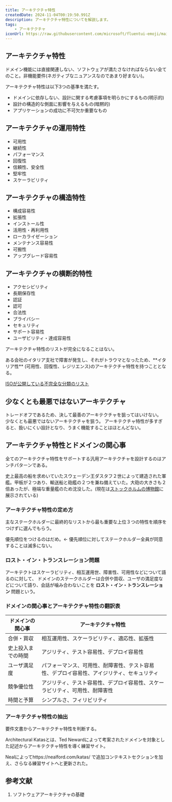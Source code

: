 ```yaml
---
title: アーキテクチャ特性
createdDate: 2024-11-04T00:19:50.991Z
description: アーキテクチャ特性についてを解説します。
tags:
    - アーキテクチャ
iconUrl: https://raw.githubusercontent.com/microsoft/fluentui-emoji/main/assets/Deer/Flat/deer_flat.svg
---
```



## アーキテクチャ特性

ドメイン機能には直接関連しない、ソフトウェアが満たさなければならない全てのこと。非機能要件(ネガティブなニュアンスなのであまり好まない)。

アーキテクチャ特性は以下3つの基準を満たす。

* ドメインに依存しない、設計に関する考慮事項を明らかにするもの(明示的)
* 設計の構造的な側面に影響を与えるもの(暗黙的)
* アプリケーションの成功に不可欠か重要なもの

## アーキテクチャの運用特性

* 可用性
* 継続性
* パフォーマンス
* 回復性
* 信頼性、安全性
* 堅牢性
* スケーラビリティ

## アーキテクチャの構造特性

* 構成容易性
* 拡張性
* インストール性
* 活用性・再利用性
* ローカライゼーション
* メンテナンス容易性
* 可搬性
* アップグレード容易性

## アーキテクチャの横断的特性

* アクセシビリティ
* 長期保存性
* 認証
* 認可
* 合法性
* プライバシー
* セキュリティ
* サポート容易性
* ユーザビリティ・達成容易性

アーキテクチャ特性のリストが完全になることはない。

<Note title="イタリア性">
ある会社のイタリア支社で障害が発生し、それがトラウマとなったため、**イタリア性** (可用性、回復性、レジリエンス)のアーキテクチャ特性を持つこととなる。
</Note>

[ISOが公開している不完全な分類のリスト](https://iso25000.com/index.php/en/iso-25000-standards/iso-25010)

## 少なくとも最悪ではないアーキテクチャ

トレードオフであるため、決して最善のアーキテクチャを狙ってはいけない。
少なくとも最悪ではないアーキテクチャを狙う。
アーキテクチャ特性が多すぎると、扱いにくい設計となり、うまく機能することはほとんどない。

## アーキテクチャ特性とドメインの関心事

全てのアーキテクチャ特性をサポートする汎用アーキテクチャを設計するのはアンチパターンである。

<Note title="ヴァーサ号">

史上最高の船を求めいていたスウェーデン王ダスタフ２世によって建造された軍艦。甲板が２つあり、輸送船と砲艦の２つを兼ね備えていた。大砲の大きさも２倍あったが、極端な重量艦のため沈没した。(現在は[ストックホルムの博物館](https://www.vasamuseet.se/ja)に展示されている)

</Note>

### アーキテクチャ特性の定め方

主なステークホルダーに最終的なリストから最も重要な上位３つの特性を順序をつけずに選んでもらう。

<Note>
優先順位をつけるのはだめ。← 優先順位に対してステークホルダー全員が同意することは滅多にない。
</Note>

### ロスト・イン・トランスレーション問題

アーキテクトはスケーラビリティ、相互運用世、障害性、可用性などについて語るのに対して、
ドメインのステークホルダーは合併や買収、ユーザの満足度などについて語り、会話が噛み合わないことを **ロスト・イン・トランスレーション** 問題という。

### ドメインの関心事とアーキテクチャ特性の翻訳表

| ドメインの関心事 | アーキテクチャ特性 |
| ---- | ---- |
| 合併・買収 | 相互運用性、スケーラビリティ、適応性、拡張性 |
| 史上投入までの時間 | アジリティ、テスト容易性、デプロイ容易性 |
| ユーザ満足度 | パフォーマンス、可用性、耐障害性、テスト容易性、デプロイ容易性、アイジリティ、セキュリティ |
| 競争優位性 | アジリティ、テスト容易性、デプロイ容易性、スケーラビリティ、可用性、耐障害性 |
| 時間と予算 | シンプルさ、フィリビリティ |

### アーキテクチャ特性の抽出

要件文書からアーキテクチャ特性を判断する。

<Note title="Architectural Katas">
Architectural Katasとは、Ted Newardによって考案されたドメインを対象とした記述からアーキテクチャ特性を導く練習サイト。

Nealによってhttps://nealford.com/katas/ で追加コンテキストセクションを加え、さらなる練習サイトへと更新された。
</Note>

## 参考文献

1. ソフトウェアアーキテクチャの基礎
